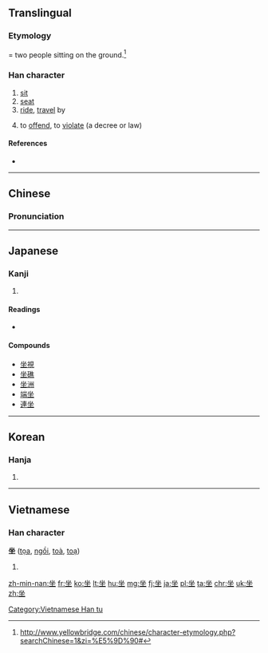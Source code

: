 {{also|座}}
==Translingual==
{{stroke order}}

===Etymology===
{{Han compound|从|t1=two people|土|t2=ground|ls=ic}} = two people sitting on the ground.<ref>http://www.yellowbridge.com/chinese/character-etymology.php?searchChinese=1&zi=%E5%9D%90#</ref>

===Han character===
{{Han char|rn=32|rad=土|as=04|sn=7|four=8810<sub>4</sub>|canj=人人土 (OOG)|ids=⿻[[土]]⿰[[人]]人}}

# [[sit]]
# [[seat]]
# [[ride]], [[travel]] by
# {{context|archaic|lang=mul}} to [[offend]], to [[violate]] (a decree or law)

====References====
<references/>
* {{Han ref|kx=0225.150|dkj=04931|dj=0460.060|hdz=10423.120|uh=5750|ud=22352|bh=A7A4|bd=42916}}

----

==Chinese==
{{zh-hanzi-box|[[坐]]}}

===Pronunciation===
{{zh-pron
|m=zuò
|c=co5,zo6
|mc=y
|oc=y
|ma=
|cat=v,n
}}

----

==Japanese==

===Kanji===
{{ja-kanji|grade=|rs=土04}}

# {{defn|lang=ja|sort=土04}}

====Readings====
* {{ja-readings|on=[[ざ]] (za)|kun=[[すわる]] (suwaru), [[そぞろに]] (sozoroni), [[おわす]] (owasu)}}

====Compounds====
* [[坐視]]
* [[坐礁]]
* [[坐洲]]
* [[端坐]]
* [[連坐]]

----

==Korean==

===Hanja===
{{ko-hanja|hangeul=좌|rv=jwa|mr=chwa}}

# {{defn|lang=ko|sort=土04}}

----

==Vietnamese==

===Han character===
'''坐''' ([[tọa]], [[ngồi]], [[toà]], [[toạ]])

# {{defn|lang=vi}}

[[Category:Vietnamese Han tu]]

[[zh-min-nan:坐]]
[[fr:坐]]
[[ko:坐]]
[[lt:坐]]
[[hu:坐]]
[[mg:坐]]
[[fj:坐]]
[[ja:坐]]
[[pl:坐]]
[[ta:坐]]
[[chr:坐]]
[[uk:坐]]
[[zh:坐]]